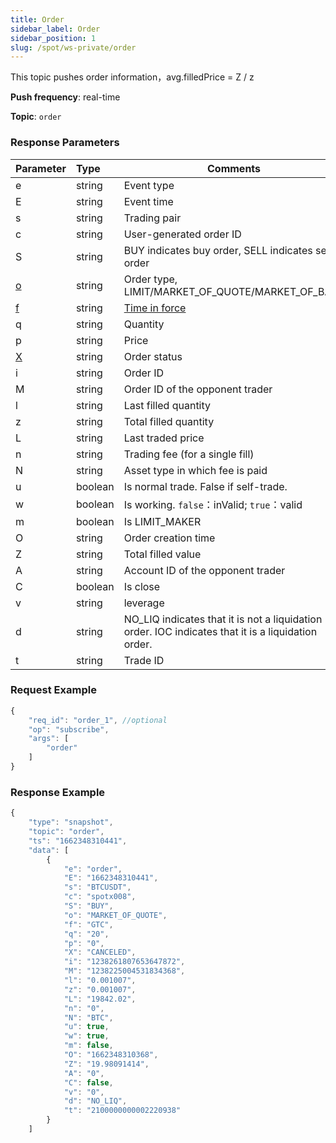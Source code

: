 ```yaml
---
title: Order
sidebar_label: Order
sidebar_position: 1
slug: /spot/ws-private/order
---
```



<p>This topic pushes order information，avg.filledPrice = Z / z</p>
<p><b>Push frequency</b>: real-time</p>
<p><b>Topic</b>: <code>order</code></p>

### Response Parameters
| Parameter | Type | Comments|
|:----- |:-----|----- |
| e | string | Event type |
| E | string | Event time |
| s | string | Trading pair |
| c | string | User-generated order ID |
| S | string | BUY indicates buy order, SELL indicates sell order |
| <a href="#order-type-type-ordertypes">o</a> | string | Order type, LIMIT/MARKET_OF_QUOTE/MARKET_OF_BASE |
| <a href="#timeinforce-timeinforce">f</a> | string | <a href="https://www.bybit.com/en-US/help-center/bybitHC_Article?language=en_US&id=000001044">Time in force</a> |
| q | string | Quantity |
| p | string | Price |
| <a href="#order-status-status">X</a> | string | Order status |
| i | string | Order ID |
| M | string | Order ID of the opponent trader |
| l | string | Last filled quantity |
| z | string | Total filled quantity |
| L | string | Last traded price |
| n | string | Trading fee (for a single fill) |
| N | string | Asset type in which fee is paid |
| u | boolean | Is normal trade. False if self-trade. |
| w | boolean | Is working. <code>false</code>：inValid; <code>true</code>：valid |
| m | boolean | Is LIMIT_MAKER |
| O | string | Order creation time |
| Z | string | Total filled value |
| A | string | Account ID of the opponent trader |
| C | boolean | Is close |
| v | string | leverage |
| d | string | NO_LIQ indicates that it is not a liquidation order. IOC indicates that it is a liquidation order. |
| t | string | Trade ID |

### Request Example

<Tabs>
<TabItem value="console" label="JSON subscription message">

```javascript
{
    "req_id": "order_1", //optional
    "op": "subscribe",
    "args": [
        "order"
    ]
}
```

</TabItem>
</Tabs>

### Response Example

```javascript
{
    "type": "snapshot",
    "topic": "order",
    "ts": "1662348310441",
    "data": [
        {
            "e": "order",
            "E": "1662348310441",
            "s": "BTCUSDT",
            "c": "spotx008",
            "S": "BUY",
            "o": "MARKET_OF_QUOTE",
            "f": "GTC",
            "q": "20",
            "p": "0",
            "X": "CANCELED",
            "i": "1238261807653647872",
            "M": "1238225004531834368",
            "l": "0.001007",
            "z": "0.001007",
            "L": "19842.02",
            "n": "0",
            "N": "BTC",
            "u": true,
            "w": true,
            "m": false,
            "O": "1662348310368",
            "Z": "19.98091414",
            "A": "0",
            "C": false,
            "v": "0",
            "d": "NO_LIQ",
            "t": "2100000000002220938"
        }
    ]
```
